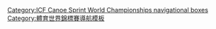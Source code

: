 {{Navbox
|name = 世界輕艇競速錦標賽
|title=[[世界皮划艇锦标赛|世界輕艇競速錦標賽]]
|state= {{{state|autocollapse}}}
|listclass = hlist
|image=[[Image:Canoeing (flatwater) pictogram.svg|70px]]
|list1=
* [[1938年世界輕艇競速錦標賽|1938]]
* [[1948年世界輕艇競速錦標賽|1948]]
* [[1950年世界輕艇競速錦標賽|1950]]
* [[1954年世界輕艇競速錦標賽|1954]]
* [[1958年世界輕艇競速錦標賽|1958]]
* [[1963年世界輕艇競速錦標賽|1963]]
* [[1966年世界輕艇競速錦標賽|1966]]
* [[1970年世界輕艇競速錦標賽|1970]]
* [[1971年世界輕艇競速錦標賽|1971]]
* [[1973年世界輕艇競速錦標賽|1973]]
* [[1974年世界輕艇競速錦標賽|1974]]
* [[1975年世界輕艇競速錦標賽|1975]]
* [[1977年世界輕艇競速錦標賽|1977]]
* [[1978年世界輕艇競速錦標賽|1978]]
* [[1979年世界輕艇競速錦標賽|1979]]
* [[1981年世界輕艇競速錦標賽|1981]]
* [[1982年世界輕艇競速錦標賽|1982]]
* [[1983年世界輕艇競速錦標賽|1983]]
* [[1985年世界輕艇競速錦標賽|1985]]
* [[1986年世界輕艇競速錦標賽|1986]]
* [[1987年世界輕艇競速錦標賽|1987]]
* [[1989年世界輕艇競速錦標賽|1989]]
* [[1990年世界輕艇競速錦標賽|1990]]
* [[1991年世界輕艇競速錦標賽|1991]]
* [[1993年世界輕艇競速錦標賽|1993]]
* [[1994年世界輕艇競速錦標賽|1994]]
* [[1995年世界輕艇競速錦標賽|1995]]
* [[1997年世界輕艇競速錦標賽|1997]]
* [[1998年世界輕艇競速錦標賽|1998]]
* [[1999年世界輕艇競速錦標賽|1999]]
* [[2001年世界輕艇競速錦標賽|2001]]
* [[2002年世界輕艇競速錦標賽|2002]]
* [[2003年世界輕艇競速錦標賽|2003]]
* [[2005年世界輕艇競速錦標賽|2005]]
* [[2006年世界輕艇競速錦標賽|2006]]
* [[2007年世界輕艇競速錦標賽|2007]]
* [[2009年世界輕艇競速錦標賽|2009]]
* [[2010年世界輕艇競速錦標賽|2010]]
* [[2011年世界輕艇競速錦標賽|2011]]
* [[2013年世界輕艇競速錦標賽|2013]]
* [[2014年世界皮划艇竞速锦标赛|2014]]
* [[2015年世界皮划艇竞速锦标赛|2015]]
* [[2017年世界皮划艇竞速锦标赛|2017]]
* [[2018年世界皮划艇竞速锦标赛|2018]]
* [[2019年世界皮划艇竞速锦标赛|2019]]
* [[2021年世界皮划艇竞速锦标赛|2021]]
}}<noinclude>
{{collapsible option}}
[[Category:ICF Canoe Sprint World Championships navigational boxes]]
[[Category:體育世界錦標賽導航模板]]
</noinclude>